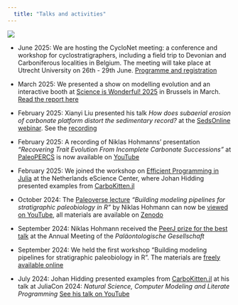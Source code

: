 ```yaml
---
  title: "Talks and activities"
---
```


![](/img/202503_202503_SIW_Stands_078.jpg){fig-alt="The team at Science is Wonderfu!: Xianyi, Niklas, Sidney and Emilia standing at their booth holding fossil skulls"}

-   June 2025: We are hosting the CycloNet meeting: a conference and workshop for cyclostratigraphers, including a field trip to Devonian and Carboniferous localities in Belgium. The meeting will take place at Utrecht University on 26th - 29th June. [Programme and registration](https://www.uu.nl/en/research/department-of-earth-sciences/cyclonet-meeting-utrecht)

-   March 2025: We presented a show on modelling evolution and an interactive booth at [Science is Wonderful! 2025](https://marie-sklodowska-curie-actions.ec.europa.eu/science-is-wonderful) in Brussels in March. [Read the report here](https://www.uu.nl/en/news/embodying-randomness-in-nature-through-theatre-teaching-evolution-to-kids-at-science-is-wonderful)

-   February 2025: Xianyi Liu presented his talk *How does subaerial erosion of carbonate platform distort the sedimentary record?* at the [SedsOnline webinar](https://sedsonline.com/). See the [recording](https://youtu.be/K0yJsrxIHqs?si=9oooY37E-9v40Kbp)

-   February 2025: A recording of Niklas Hohmanns' presentation *"Recovering Trait Evolution From Incomplete Carbonate Successions"* at [PaleoPERCS](https://paleopercs.com/) is now available on [YouTube](https://www.youtube.com/watch?v=LuFdrkaMwso)

-   February 2025: We joined the workshop on [Efficient Programming in Julia](https://carpentries-incubator.github.io/efficient-computing-in-julia/) at the Netherlands eScience Center, where Johan Hidding presented examples from [CarboKitten.jl](https://mindthegap-erc.github.io/CarboKitten.jl/)

-   October 2024: The [Paleoverse lecture](https://palaeoverse.org/lectures) *"Building modeling pipelines for stratigraphic paleobiology in R"* by Niklas Hohmann can now be [viewed on YouTube](https://www.youtube.com/watch?v=1H-xnD82fzA), all materials are available on [Zenodo](https://doi.org/10.5281/zenodo.14001502)

-   September 2024: Niklas Hohmann received the [PeerJ prize for the best talk](https://peerj.com/blog/post/115284889715/peerj-awards-at-palges-2024/) at the Annual Meeting of the *Paläontologische Gesellschaft*

-   September 2024: We held the first workshop "Building modeling pipelines for stratigraphic paleobiology in R". The materials are [freely available online](https://zenodo.org/records/13769443)

-   July 2024: Johan Hidding presented examples from [CarboKitten.jl](https://mindthegap-erc.github.io/CarboKitten.jl/) at his talk at JuliaCon 2024: *Natural Science, Computer Modeling and Literate Programming* [See his talk on YouTube](https://youtu.be/ii3m_Q3PvfI?si=ZvPPk2lbxfLF8LBV)
